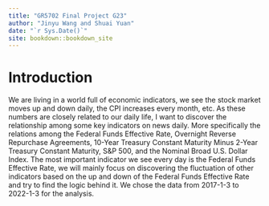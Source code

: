 ```yaml
--- 
title: "GR5702 Final Project G23"
author: "Jinyu Wang and Shuai Yuan"
date: "`r Sys.Date()`"
site: bookdown::bookdown_site
---
```


# Introduction
We are living in a world full of economic indicators, we see the stock market moves up and down daily, the CPI increases every month, etc. As these numbers are closely related to our daily life, I want to discover the relationship among some key indicators on news daily. More specifically the relations among the Federal Funds Effective Rate, Overnight Reverse Repurchase Agreements, 10-Year Treasury Constant Maturity Minus 2-Year Treasury Constant Maturity, S&P 500, and the Nominal Broad U.S. Dollar Index.  The most important indicator we see every day is the Federal Funds Effective Rate, we will mainly focus on discovering the fluctuation of other indicators based on the up and down of the Federal Funds Effective Rate and try to find the logic behind it. We chose the data from 2017-1-3 to 2022-1-3 for the analysis. 
